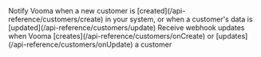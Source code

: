 <Steps>
  <Step title="Create and Update Customer Endpoints">
    Notify Vooma when a new customer is
    [created](/api-reference/customers/create) in your system, or when a
    customer's data is [updated](/api-reference/customers/update)
  </Step>
  <Step title="Customer Webhooks: onCreated and onUpdated">
    Receive webhook updates when Vooma
    [creates](/api-reference/customers/onCreate) or
    [updates](/api-reference/customers/onUpdate) a customer
  </Step>
</Steps>
